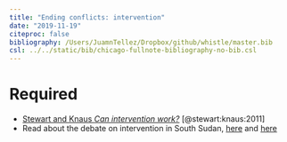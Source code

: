 ```yaml
---
title: "Ending conflicts: intervention"
date: "2019-11-19"
citeproc: false
bibliography: /Users/JuamnTellez/Dropbox/github/whistle/master.bib
csl: ../../static/bib/chicago-fullnote-bibliography-no-bib.csl
---
```

  
# Required
  
  
- <i class="fas fa-book"></i> [Stewart and Knaus *Can intervention work?*](https://www.dropbox.com/s/o2ug8bitqez3yld/Stewart%20and%20Knaus%20-%20Can%20Intervention%20Work%20Intro.pdf?dl=0) [@stewart:knaus:2011]
- <i class="fa fa-external-link-square-alt" aria-hidden="true"></i> Read about the debate on intervention in South Sudan, [here](https://www.dropbox.com/s/wo0vmsleu0y5zyo/Quandry.docx?dl=0) and [here](https://www.dropbox.com/s/fji8t6mk1cni9iw/African_Union.pdf?dl=0)